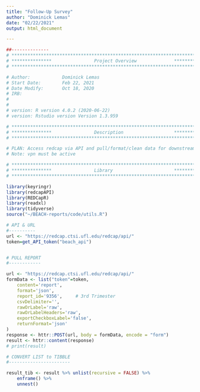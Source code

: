 ```yaml
---
title: "Follow-Up Survey"
author: "Dominick Lemas"
date: "02/22/2021"
output: html_document

---
```


```r
##-------------- 
# **************************************************************************** #
# ***************                Project Overview              *************** #
# **************************************************************************** #

# Author:            Dominick Lemas
# Start Date:        Feb 22, 2021 
# Date Modify:       Oct 18, 2020
# IRB:               
#                   
#
# version: R version 4.0.2 (2020-06-22)
# version: Rstudio version Version 1.3.959 

# **************************************************************************** #
# ***************                Description                   *************** #
# **************************************************************************** #

# PLAN: Access redcap via API and pull/format/clean data for downstream analysis.
# Note: vpn must be active

```


```r

# **************************************************************************** #
# ***************                Library                       *************** #
# **************************************************************************** #

library(keyringr)
library(redcapAPI)
library(REDCapR)
library(readxl)
library(tidyverse)
source("~/BEACH-reports/code/utils.R")

```

```r

# API & URL
#----------
url <- "https://redcap.ctsi.ufl.edu/redcap/api/"
token=get_API_token("beach_api")


# PULL REPORT
#------------

url <- "https://redcap.ctsi.ufl.edu/redcap/api/"
formData <- list("token"=token,
    content='report',
    format='json',
    report_id='9356',     # 3rd Trimester
    csvDelimiter='',
    rawOrLabel='raw',
    rawOrLabelHeaders='raw',
    exportCheckboxLabel='false',
    returnFormat='json'
)
response <- httr::POST(url, body = formData, encode = "form")
result <- httr::content(response)
# print(result)

# CONVERT LIST to TIBBLE
#-----------------------

result_tib <- result %>% unlist(recursive = FALSE) %>% 
    enframe() %>% 
    unnest()



```


